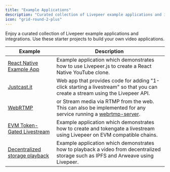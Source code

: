 ```yaml
---
title: "Example Applications"
description: "Curated collection of Livepeer example applications and integrations"
icon: "grid-round-2-plus"
---
```


Enjoy a curated collection of Livepeer example applications and integrations. Use these starter projects to build your own video applications.

| Example                                                                                      | Description                                                                                                                                              |
| -------------------------------------------------------------------------------------------- | -------------------------------------------------------------------------------------------------------------------------------------------------------- |
| [React Native Example App](https://github.com/suhailkakar/Livepeer-YouTube)                  | Example application which demonstrates how to use Livepeer.js to create a React Native YouTube clone.                                                    |
| [Justcast.it](https://github.com/victorges/justcast.it)                                      | Web app that provides code for adding "1-click starting a livestream" so that you can create a stream using the Livepeer API.                            |
| [WebRTMP](https://github.com/livepeer/webrtmp-sdk)                                           | or Stream media via RTMP from the web. This can also be implemented for any service running a [webrtmp-server](https://github.com/livepeer/webrtmp-sdk). |
| [EVM Token-Gated Livestream](https://github.com/suhailkakar/Livepeer-EVM-Tokengating)        | Example application which demonstrates how to create and tokengate a livestream using Livepeer on EVM compatible chains.                                 |
| [Decentralized storage playback](https://github.com/suhailkakar/livepeer-dStorage-playback/) | Example application which demonstrates how to playback a video from decentralized storage such as IPFS and Arweave using Livepeer.                       |

